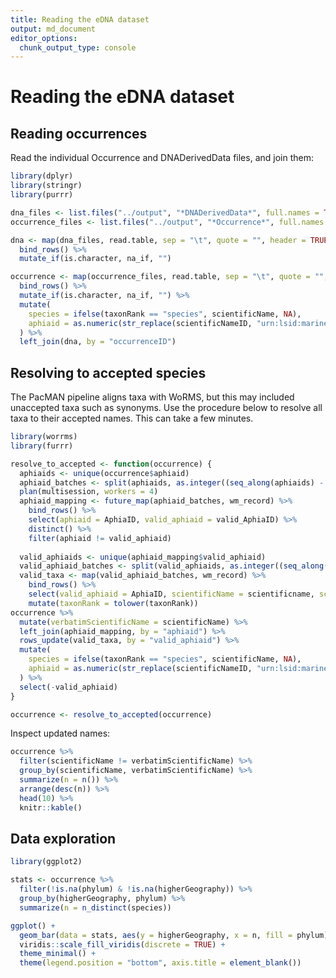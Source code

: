 ```yaml
---
title: Reading the eDNA dataset
output: md_document
editor_options: 
  chunk_output_type: console
---
```


# Reading the eDNA dataset

## Reading occurrences

Read the individual Occurrence and DNADerivedData files, and join them:

```r
library(dplyr)
library(stringr)
library(purrr)

dna_files <- list.files("../output", "*DNADerivedData*", full.names = TRUE)
occurrence_files <- list.files("../output", "*Occurrence*", full.names = TRUE)

dna <- map(dna_files, read.table, sep = "\t", quote = "", header = TRUE) %>%
  bind_rows() %>%
  mutate_if(is.character, na_if, "")

occurrence <- map(occurrence_files, read.table, sep = "\t", quote = "", header = TRUE) %>%
  bind_rows() %>%
  mutate_if(is.character, na_if, "") %>%
  mutate(
    species = ifelse(taxonRank == "species", scientificName, NA),
    aphiaid = as.numeric(str_replace(scientificNameID, "urn:lsid:marinespecies.org:taxname:", ""))
  ) %>%
  left_join(dna, by = "occurrenceID")
```

## Resolving to accepted species

The PacMAN pipeline aligns taxa with WoRMS, but this may included unaccepted taxa such as synonyms. Use the procedure below to resolve all taxa to their accepted names. This can take a few minutes.

```r
library(worrms)
library(furrr)

resolve_to_accepted <- function(occurrence) {
  aphiaids <- unique(occurrence$aphiaid)
  aphiaid_batches <- split(aphiaids, as.integer((seq_along(aphiaids) - 1) / 50))
  plan(multisession, workers = 4)
  aphiaid_mapping <- future_map(aphiaid_batches, wm_record) %>%
    bind_rows() %>%
    select(aphiaid = AphiaID, valid_aphiaid = valid_AphiaID) %>%
    distinct() %>%
    filter(aphiaid != valid_aphiaid)
  
  valid_aphiaids <- unique(aphiaid_mapping$valid_aphiaid)
  valid_aphiaid_batches <- split(valid_aphiaids, as.integer((seq_along(valid_aphiaids) - 1) / 50))
  valid_taxa <- map(valid_aphiaid_batches, wm_record) %>%
    bind_rows() %>%
    select(valid_aphiaid = AphiaID, scientificName = scientificname, scientificNameID = lsid, taxonRank = rank, kingdom, phylum, class, order, family, genus) %>%
    mutate(taxonRank = tolower(taxonRank))
occurrence %>%
  mutate(verbatimScientificName = scientificName) %>%
  left_join(aphiaid_mapping, by = "aphiaid") %>%
  rows_update(valid_taxa, by = "valid_aphiaid") %>%
  mutate(
    species = ifelse(taxonRank == "species", scientificName, NA),
    aphiaid = as.numeric(str_replace(scientificNameID, "urn:lsid:marinespecies.org:taxname:", ""))
  ) %>%
  select(-valid_aphiaid)
}

occurrence <- resolve_to_accepted(occurrence)
```

Inspect updated names:

```r
occurrence %>%
  filter(scientificName != verbatimScientificName) %>%
  group_by(scientificName, verbatimScientificName) %>%
  summarize(n = n()) %>%
  arrange(desc(n)) %>%
  head(10) %>%
  knitr::kable()
```

## Data exploration

```r
library(ggplot2)

stats <- occurrence %>%
  filter(!is.na(phylum) & !is.na(higherGeography)) %>%
  group_by(higherGeography, phylum) %>%
  summarize(n = n_distinct(species))

ggplot() +
  geom_bar(data = stats, aes(y = higherGeography, x = n, fill = phylum), stat = "identity") +
  viridis::scale_fill_viridis(discrete = TRUE) +
  theme_minimal() +
  theme(legend.position = "bottom", axis.title = element_blank())
```
